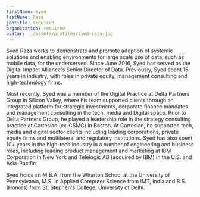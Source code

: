```yaml
---
firstName: Syed
lastName: Raza
jobtitle: required
organization: required
avatar: ../assets/profiles/syed-raza.jpg
---
```


Syed Raza works to demonstrate and promote adoption of systemic solutions and enabling environments for large scale use of data, such as mobile data, for the underserved. Since June 2016, Syed has served as the Digital Impact Alliance's Senior Director of Data. Previously, Syed spent 15 years in industry, with roles in private equity, management consulting and high-technology firms.

Most recently, Syed was a member of the Digital Practice at Delta Partners Group in Silicon Valley, where his team supported clients through an integrated platform for strategic investments, corporate finance mandates and management consulting in the tech, media and Digital space. Prior to Delta Partners Group, he played a leadership role in the strategy consulting practice at Cartesian (ex-CSMG) in Boston. At Cartesian, he supported tech, media and digital sector clients including leading corporations, private equity firms and multilateral and regulatory institutions. Syed has also spent 10+ years in the high-tech industry in a number of engineering and business roles, including leading product management and marketing at IBM Corporation in New York and Telelogic AB (acquired by IBM) in the U.S. and Asia-Pacific.

Syed holds an M.B.A. from the Wharton School at the University of Pennsylvania, M.S. in Applied Computer Science from IMT, India and B.S. (Honors) from St. Stephen's College, University of Delhi.
